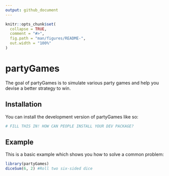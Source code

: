 ```yaml
---
output: github_document
---
```


<!-- README.md is generated from README.Rmd. Please edit that file -->

```r
knitr::opts_chunk$set(
  collapse = TRUE,
  comment = "#>",
  fig.path = "man/figures/README-",
  out.width = "100%"
)
```

# partyGames

<!-- badges: start -->
<!-- badges: end -->

The goal of partyGames is to simulate various party games and help you devise a better strategy to win.

## Installation

You can install the development version of partyGames like so:

``` r
# FILL THIS IN! HOW CAN PEOPLE INSTALL YOUR DEV PACKAGE?
```

## Example

This is a basic example which shows you how to solve a common problem:

```r
library(partyGames)
diceSum(6, 2) #Roll two six-sided dice
```

